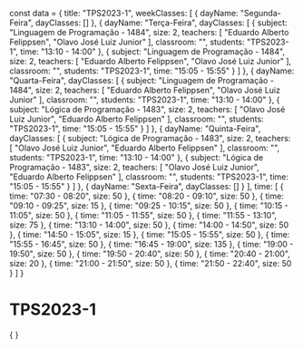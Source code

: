 const data = {
  title: "TPS2023-1",
  weekClasses: [
    {
      dayName: "Segunda-Feira",
      dayClasses: []
    },
    {
      dayName: "Terça-Feira",
      dayClasses: [
        {
          subject: "Linguagem de Programação - 1484",
          size: 2,
          teachers: [
            "Eduardo Alberto Felippsen",
            "Olavo José Luiz Junior"
          ],
          classroom: "",
          students: "TPS2023-1",
          time: "13:10 - 14:00"
        },
        {
          subject: "Linguagem de Programação - 1484",
          size: 2,
          teachers: [
            "Eduardo Alberto Felippsen",
            "Olavo José Luiz Junior"
          ],
          classroom: "",
          students: "TPS2023-1",
          time: "15:05 - 15:55"
        }
      ]
    },
    {
      dayName: "Quarta-Feira",
      dayClasses: [
        {
          subject: "Linguagem de Programação - 1484",
          size: 2,
          teachers: [
            "Eduardo Alberto Felippsen",
            "Olavo José Luiz Junior"
          ],
          classroom: "",
          students: "TPS2023-1",
          time: "13:10 - 14:00"
        },
        {
          subject: "Lógica de Programação - 1483",
          size: 2,
          teachers: [
            "Olavo José Luiz Junior",
            "Eduardo Alberto Felippsen"
          ],
          classroom: "",
          students: "TPS2023-1",
          time: "15:05 - 15:55"
        }
      ]
    },
    {
      dayName: "Quinta-Feira",
      dayClasses: [
        {
          subject: "Lógica de Programação - 1483",
          size: 2,
          teachers: [
            "Olavo José Luiz Junior",
            "Eduardo Alberto Felippsen"
          ],
          classroom: "",
          students: "TPS2023-1",
          time: "13:10 - 14:00"
        },
        {
          subject: "Lógica de Programação - 1483",
          size: 2,
          teachers: [
            "Olavo José Luiz Junior",
            "Eduardo Alberto Felippsen"
          ],
          classroom: "",
          students: "TPS2023-1",
          time: "15:05 - 15:55"
        }
      ]
    },
    {
      dayName: "Sexta-Feira",
      dayClasses: []
    }
  ],
  time: [
    {
      time: "07:30 - 08:20",
      size: 50
    },
    {
      time: "08:20 - 09:10",
      size: 50
    },
    {
      time: "09:10 - 09:25",
      size: 15
    },
    {
      time: "09:25 - 10:15",
      size: 50
    },
    {
      time: "10:15 - 11:05",
      size: 50
    },
    {
      time: "11:05 - 11:55",
      size: 50
    },
    {
      time: "11:55 - 13:10",
      size: 75
    },
    {
      time: "13:10 - 14:00",
      size: 50
    },
    {
      time: "14:00 - 14:50",
      size: 50
    },
    {
      time: "14:50 - 15:05",
      size: 15
    },
    {
      time: "15:05 - 15:55",
      size: 50
    },
    {
      time: "15:55 - 16:45",
      size: 50
    },
    {
      time: "16:45 - 19:00",
      size: 135
    },
    {
      time: "19:00 - 19:50",
      size: 50
    },
    {
      time: "19:50 - 20:40",
      size: 50
    },
    {
      time: "20:40 - 21:00",
      size: 20
    },
    {
      time: "21:00 - 21:50",
      size: 50
    },
    {
      time: "21:50 - 22:40",
      size: 50
    }
  ]
}

# TPS2023-1

<div>
    {
        <Grid
            title={data.title} 
            weekClasses={data.weekClasses} 
            time={data.time}
        />
    }
</div>